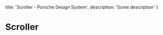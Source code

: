 
  title: 'Scroller - Porsche Design System',
  description: 'Some description'
}

# Scroller <ComponentStatus tagName="p-scroller"></ComponentStatus>
